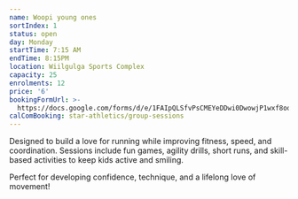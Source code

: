 ```yaml
---
name: Woopi young ones
sortIndex: 1
status: open
day: Monday
startTime: 7:15 AM
endTime: 8:15PM
location: Wiilgulga Sports Complex
capacity: 25
enrolments: 12
price: '6'
bookingFormUrl: >-
  https://docs.google.com/forms/d/e/1FAIpQLSfvPsCMEYeDDwi0DwowjP1wxf8oqLvOFXA9TaGCii_78LM9CQ/viewform?usp=header
calComBooking: star-athletics/group-sessions
---
```

Designed to build a love for running while improving fitness, speed, and coordination. Sessions include fun games, agility drills, short runs, and skill-based activities to keep kids active and smiling.

Perfect for developing confidence, technique, and a lifelong love of movement!
